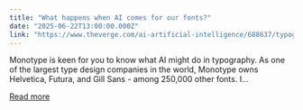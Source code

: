 ```yaml
---
title: "What happens when AI comes for our fonts?"
date: "2025-06-22T13:00:00.000Z"
link: "https://www.theverge.com/ai-artificial-intelligence/688637/typography-fonts-ai"
---
```


Monotype is keen for you to know what AI might do in typography. As one of the largest type design companies in the world, Monotype owns Helvetica, Futura, and Gill Sans - among 250,000 other fonts. I...

[Read more](https://www.theverge.com/ai-artificial-intelligence/688637/typography-fonts-ai)

